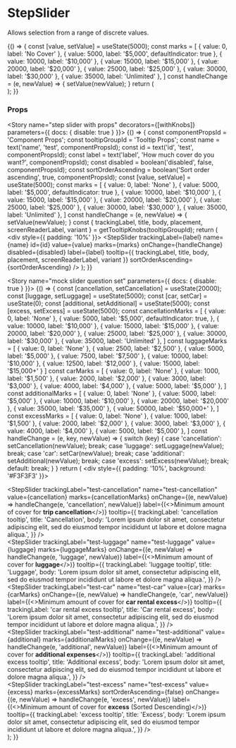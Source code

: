 
<Meta title="Components/StepSlider" component={StepSlider} />

# StepSlider

Allows selection from a range of discrete values.

<Preview>
  <Story name="step slider">
  {() => {
    const [value, setValue] = useState(5000);
    const marks = [
      {
        value: 0,
        label: 'No Cover'
      },
      {
        value: 5000,
        label: '$5,000',
        defaultIndicator: true
      },
      {
        value: 10000,
        label: '$10,000'
      },
      {
        value: 15000,
        label: '$15,000'
      },
      {
        value: 20000,
        label: '$20,000'
      },
      {
        value: 25000,
        label: '$25,000'
      },
      {
        value: 30000,
        label: '$30,000'
      },
      {
        value: 35000,
        label: 'Unlimited'
      },
    ]
    const handleChange = (e, newValue) => {
      setValue(newValue);
    }
    return (
      <div style={{ padding: '10%' }}>
        <StepSlider
          trackingLabel="How much cover do you want?"
          name="test-slider"
          value={value}
          marks={marks}
          onChange={handleChange}
          label="How much cover do you want?"
          tooltip={{
            trackingLabel: 'coverage tooltip',
            title: 'Coverage',
            body: 'The amount you will be covered for',
          }}
        />
      </div>
    );
  }}
  </Story>
</Preview>

### Props
<Props of={StepSlider} />

<Story name="step slider with props" decorators={[withKnobs]} parameters={{ docs: { disable: true } }}>
  {() => {
    const componentPropsId = 'Component Props';
    const tooltipGroupId = 'Tooltip Props';
    const name = text('name', 'test', componentPropsId);
    const id = text('id', 'test', componentPropsId);
    const label = text('label', 'How much cover do you want?', componentPropsId);
    const disabled = boolean('disabled', false, componentPropsId);
    const sortOrderAscending = boolean('Sort order ascending', true, componentPropsId);
    const [value, setValue] = useState(5000);
    const marks = [
      {
        value: 0,
        label: 'None'
      },
      {
        value: 5000,
        label: '$5,000',
        defaultIndicator: true
      },
      {
        value: 10000,
        label: '$10,000'
      },
      {
        value: 15000,
        label: '$15,000'
      },
      {
        value: 20000,
        label: '$20,000'
      },
      {
        value: 25000,
        label: '$25,000'
      },
      {
        value: 30000,
        label: '$30,000'
      },
      {
        value: 35000,
        label: 'Unlimited'
      },
    ]
    const handleChange = (e, newValue) => {
      setValue(newValue);
    }
    const { trackingLabel, title, body, placement, screenReaderLabel, variant } = getTooltipKnobs(tooltipGroupId);
    return (
      <div style={{ padding: '10%' }}>
        <StepSlider
          trackingLabel={label}
          name={name}
          id={id}
          value={value}
          marks={marks}
          onChange={handleChange}
          disabled={disabled}
          label={label}
          tooltip={{
            trackingLabel,
            title,
            body,
            placement,
            screenReaderLabel,
            variant
          }}
          sortOrderAscending={sortOrderAscending}
        />
      </div>
    );
  }}
  </Story>



<Story name="mock slider question set" parameters={{ docs: { disable: true } }}>
{() => {
  const [cancellation, setCancellation] = useState(20000);
  const [luggage, setLuggage] = useState(5000);
  const [car, setCar] = useState(0);
  const [additional, setAdditional] = useState(5000);
  const [excess, setExcess] = useState(5000);
  const cancellationMarks = [
    {
      value: 0,
      label: 'None'
    },
    {
      value: 5000,
      label: '$5,000',
      defaultIndicator: true,
    },
    {
      value: 10000,
      label: '$10,000'
    },
    {
      value: 15000,
      label: '$15,000'
    },
    {
      value: 20000,
      label: '$20,000'
    },
    {
      value: 25000,
      label: '$25,000'
    },
    {
      value: 30000,
      label: '$30,000'
    },
    {
      value: 35000,
      label: 'Unlimited'
    },
  ]
  const luggageMarks = [
    {
      value: 0,
      label: 'None'
    },
    {
      value: 2500,
      label: '$2,500'
    },
    {
      value: 5000,
      label: '$5,000'
    },
    {
      value: 7500,
      label: '$7,500'
    },
    {
      value: 10000,
      label: '$10,000'
    },
    {
      value: 12500,
      label: '$12,000'
    },
    {
      value: 15000,
      label: '$15,000+'
    }
  ]
  const carMarks = [
    {
      value: 0,
      label: 'None'
    },
    {
      value: 1000,
      label: '$1,500'
    },
    {
      value: 2000,
      label: '$2,000'
    },
    {
      value: 3000,
      label: '$3,000'
    },
    {
      value: 4000,
      label: '$4,000'
    },
    {
      value: 5000,
      label: '$5,000'
    },
  ]
  const additionalMarks = [
    {
      value: 0,
      label: 'None'
    },
    {
      value: 5000,
      label: '$5,000'
    },
    {
      value: 10000,
      label: '$10,000'
    },
    {
      value: 20000,
      label: '$20,000'
    },
    {
      value: 35000,
      label: '$35,000'
    },
    {
      value: 50000,
      label: '$50,000+'
    },
  ]
  const excessMarks = [
    {
      value: 0,
      label: 'None'
    },
    {
      value: 1000,
      label: '$1,500'
    },
    {
      value: 2000,
      label: '$2,000'
    },
    {
      value: 3000,
      label: '$3,000'
    },
    {
      value: 4000,
      label: '$4,000'
    },
    {
      value: 5000,
      label: '$5,000'
    },
  ]
  const handleChange = (e, key, newValue) => {
    switch (key) {
      case 'cancellation':
        setCancellation(newValue);
        break;
      case 'luggage':
        setLuggage(newValue);
        break;
      case 'car':
        setCar(newValue);
        break;
      case 'additional':
        setAdditional(newValue);
        break;
      case 'excess':
        setExcess(newValue);
        break;
      default:
        break;
    }
  }
  return (
    <div style={{ padding: '10%', background: '#F3F3F3' }}>
      <div>
        <StepSlider
          trackingLabel="test-cancellation"
          name="test-cancellation"
          value={cancellation}
          marks={cancellationMarks}
          onChange={(e, newValue) => handleChange(e, 'cancellation', newValue)}
          label={(<>Minimum amount of cover for <strong>trip cancellation</strong></>)}
          tooltip={{
            trackingLabel: 'cancellation tooltip',
            title: 'Cancellation',
            body: 'Lorem ipsum dolor sit amet, consectetur adipiscing elit, sed do eiusmod tempor incididunt ut labore et dolore magna aliqua.',
          }}
        />
      </div>
      <div>
        <StepSlider
          trackingLabel="test-luggage"
          name="test-luggage"
          value={luggage}
          marks={luggageMarks}
          onChange={(e, newValue) => handleChange(e, 'luggage', newValue)}
          label={(<>Minimum amount of cover for <strong>luggage</strong></>)}
          tooltip={{
            trackingLabel: 'luggage tooltip',
            title: 'Luggage',
            body: 'Lorem ipsum dolor sit amet, consectetur adipiscing elit, sed do eiusmod tempor incididunt ut labore et dolore magna aliqua.',
          }}
        />
      </div>
      <div>
        <StepSlider
          trackingLabel="test-car"
          name="test-car"
          value={car}
          marks={carMarks}
          onChange={(e, newValue) => handleChange(e, 'car', newValue)}
          label={(<>Minimum amount of cover for <strong>car rental excess</strong></>)}
          tooltip={{
            trackingLabel: 'car rental excess tooltip',
            title: 'Car rental excess',
            body: 'Lorem ipsum dolor sit amet, consectetur adipiscing elit, sed do eiusmod tempor incididunt ut labore et dolore magna aliqua.',
          }}
        />
      </div>
      <div>
        <StepSlider
          trackingLabel="test-additional"
          name="test-additional"
          value={additional}
          marks={additionalMarks}
          onChange={(e, newValue) => handleChange(e, 'additional', newValue)}
          label={(<>Minimum amount of cover for <strong>additional expenses</strong></>)}
          tooltip={{
            trackingLabel: 'additional excess tooltip',
            title: 'Additional excess',
            body: 'Lorem ipsum dolor sit amet, consectetur adipiscing elit, sed do eiusmod tempor incididunt ut labore et dolore magna aliqua.',
          }}
        />
      </div>
      <div>
        <StepSlider
          trackingLabel="test-excess"
          name="test-excess"
          value={excess}
          marks={excessMarks}
          sortOrderAscending={false}
          onChange={(e, newValue) => handleChange(e, 'excess', newValue)}
          label={(<>Minimum amount of cover for <strong>excess</strong> (Sorted Descending)</>)}
          tooltip={{
            trackingLabel: 'excess tooltip',
            title: 'Excess',
            body: 'Lorem ipsum dolor sit amet, consectetur adipiscing elit, sed do eiusmod tempor incididunt ut labore et dolore magna aliqua.',
          }}
        />
      </div>
    </div>
  );
}}
</Story>
